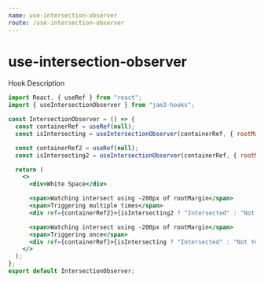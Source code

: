 ```yaml
---
name: use-intersection-observer
route: /use-intersection-observer
---
```



# use-intersection-observer

Hook Description

<Playground>
  <IntersectionObserver />
</Playground>

```jsx
import React, { useRef } from "react";
import { useIntersectionObserver } from "jam3-hooks";

const IntersectionObserver = () => {
  const containerRef = useRef(null);
  const isIntersecting = useIntersectionObserver(containerRef, { rootMargin: "-200px" });

  const containerRef2 = useRef(null);
  const isIntersecting2 = useIntersectionObserver(containerRef, { rootMargin: "-200px", triggerOnce: false });

  return (
    <>
      <div>White Space</div>

      <span>Watching intersect using -200px of rootMargin</span>
      <span>Triggering multiple times</span>
      <div ref={containerRef2}>{isIntersecting2 ? "Intersected" : "Not Yet"}</div>

      <span>Watching intersect using -200px of rootMargin</span>
      <span>Triggering once</span>
      <div ref={containerRef}>{isIntersecting ? "Intersected" : "Not Yet"}</div>
    </>
  );
};
export default IntersectionObserver;
```
